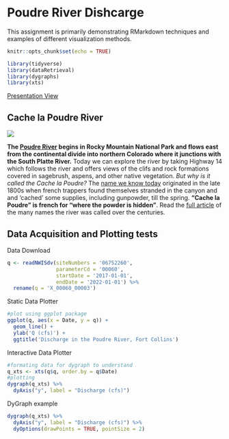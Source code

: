 # Poudre River Dishcarge 

This assignment is primarily demonstrating RMarkdown techniques and examples of different visualization methods. 

```r
knitr::opts_chunk$set(echo = TRUE)

library(tidyverse)
library(dataRetrieval)
library(dygraphs)
library(xts)
```

    
[Presentation View](https://meggivarnai.github.io/1_rmarkdown_examples/index_talk.html)

## Cache la Poudre River

![](https://waterdata.usgs.gov/nwisweb/local/state/co/text/pics/06752260big.jpg)

**The [Poudre River](https://coloradoencyclopedia.org/article/cache-la-poudre-river) begins in Rocky Mountain National Park and flows east from the continental divide into northern Colorado where it junctions with the South Platte River.** Today we can explore the river by taking Highway 14 which follows the river and offers views of the clifs and rock formations covered in sagebrush, aspens, and other native vegetation. *But why is it called the Cache la Poudre?*
The [name we know today](https://history.fcgov.com/explore/poudre-river) originated in the late 1800s when french trappers found themselves stranded in the canyon and and 'cached' some supplies, including gunpowder, till the spring. **"Cache la Poudre" is french for "where the powder is hidden"**. Read the [full article](https://www.raftmw.com/whats-in-a-name/) of the many names the river was called over the centuries. 


## Data Acquisition and Plotting tests

Data Download

```r

q <- readNWISdv(siteNumbers = '06752260',
                parameterCd = '00060',
                startDate = '2017-01-01',
                endDate = '2022-01-01') %>%
  rename(q = 'X_00060_00003')

```

Static Data Plotter

```r
#plot using ggplot package
ggplot(q, aes(x = Date, y = q)) + 
  geom_line() + 
  ylab('Q (cfs)') + 
  ggtitle('Discharge in the Poudre River, Fort Collins')

```

Interactive Data Plotter

```r
#formating data for dygraph to understand 
q_xts <- xts(q$q, order.by = q$Date)
#plotting
dygraph(q_xts) %>%
  dyAxis("y", label = "Discharge (cfs)") 
```

DyGraph example 

```r
dygraph(q_xts) %>%
  dyAxis("y", label = "Discharge (cfs)") %>%
  dyOptions(drawPoints = TRUE, pointSize = 2)
```



